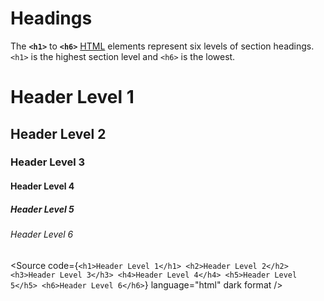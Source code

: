 
<Meta title="Atoms/Headings" />

# Headings

The <strong><code>&lt;h1&gt;</code></strong> to <strong><code>&lt;h6&gt;</code></strong> 
<a href="/en-US/docs/Web/HTML">HTML</a> elements represent six levels of section headings. 
<code>&lt;h1&gt;</code> is the highest section level and <code>&lt;h6&gt;</code> is the lowest.

<Unstyled>
  <h1>Header Level 1</h1>
  <h2>Header Level 2</h2>
  <h3>Header Level 3</h3>
  <h4>Header Level 4</h4>
  <h5>Header Level 5</h5>
  <h6>Header Level 6</h6>

  <Source
    code={`
      <h1>Header Level 1</h1>
      <h2>Header Level 2</h2>
      <h3>Header Level 3</h3>
      <h4>Header Level 4</h4>
      <h5>Header Level 5</h5>
      <h6>Header Level 6</h6>
    `}
    language="html"
    dark
    format
  />
</Unstyled>
